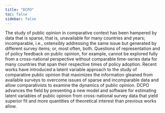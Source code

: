 ```yaml
---
title: "DCPO"
toc: false
sidebar: false
---
```


The study of public opinion in comparative context has been hampered by data that is sparse, that is, unavailable for many countries and years; incomparable, i.e., ostensibly addressing the same issue but generated by different survey items; or, most often, both.
Questions of representation and of policy feedback on public opinion, for example, cannot be explored fully from a cross-national perspective without comparable time-series data for many countries that span their respective times of policy adoption.
Recent works have introduced a latent variable approach to the study of comparative public opinion that maximizes the information gleaned from available surveys to overcome issues of sparse and incomparable data and allow comparativists to examine the dynamics of public opinion.
DCPO advances the field by presenting a new model and software for estimating latent variables of public opinion from cross-national survey data that yield superior fit and more quantities of theoretical interest than previous works allow.

